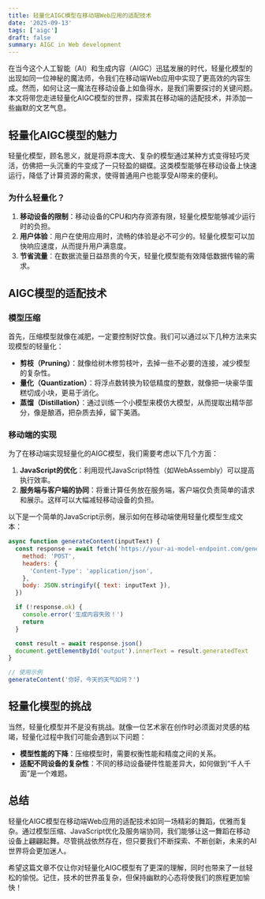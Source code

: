 ```yaml
---
title: 轻量化AIGC模型在移动端Web应用的适配技术
date: '2025-09-13'
tags: ['aigc']
draft: false
summary: AIGC in Web development
---
```


在当今这个人工智能（AI）和生成内容（AIGC）迅猛发展的时代，轻量化模型的出现如同一位神秘的魔法师，令我们在移动端Web应用中实现了更高效的内容生成。然而，如何让这一魔法在移动设备上如鱼得水，是我们需要探讨的关键问题。本文将带您走进轻量化AIGC模型的世界，探索其在移动端的适配技术，并添加一些幽默的文艺气息。

## 轻量化AIGC模型的魅力

轻量化模型，顾名思义，就是将原本庞大、复杂的模型通过某种方式变得轻巧灵活，仿佛把一头沉重的牛变成了一只轻盈的蝴蝶。这类模型能够在移动设备上快速运行，降低了计算资源的需求，使得普通用户也能享受AI带来的便利。

### 为什么轻量化？

1. **移动设备的限制**：移动设备的CPU和内存资源有限，轻量化模型能够减少运行时的负担。
2. **用户体验**：用户在使用应用时，流畅的体验是必不可少的。轻量化模型可以加快响应速度，从而提升用户满意度。
3. **节省流量**：在数据流量日益昂贵的今天，轻量化模型能有效降低数据传输的需求。

## AIGC模型的适配技术

### 模型压缩

首先，压缩模型就像在减肥，一定要控制好饮食。我们可以通过以下几种方法来实现模型的轻量化：

- **剪枝（Pruning）**：就像给树木修剪枝叶，去掉一些不必要的连接，减少模型的复杂性。
- **量化（Quantization）**：将浮点数转换为较低精度的整数，就像把一块豪华蛋糕切成小块，更易于消化。
- **蒸馏（Distillation）**：通过训练一个小模型来模仿大模型，从而提取出精华部分，像是酿酒，把杂质去掉，留下美酒。

### 移动端的实现

为了在移动端实现轻量化的AIGC模型，我们需要考虑以下几个方面：

1. **JavaScript的优化**：利用现代JavaScript特性（如WebAssembly）可以提高执行效率。
2. **服务端与客户端的协同**：将重计算任务放在服务端，客户端仅负责简单的请求和展示。这样可以大幅减轻移动设备的负担。

以下是一个简单的JavaScript示例，展示如何在移动端使用轻量化模型生成文本：

```javascript
async function generateContent(inputText) {
  const response = await fetch('https://your-ai-model-endpoint.com/generate', {
    method: 'POST',
    headers: {
      'Content-Type': 'application/json',
    },
    body: JSON.stringify({ text: inputText }),
  })

  if (!response.ok) {
    console.error('生成内容失败！')
    return
  }

  const result = await response.json()
  document.getElementById('output').innerText = result.generatedText
}

// 使用示例
generateContent('你好，今天的天气如何？')
```

## 轻量化模型的挑战

当然，轻量化模型并不是没有挑战。就像一位艺术家在创作时必须面对灵感的枯竭，轻量化过程中我们可能会遇到以下问题：

- **模型性能的下降**：压缩模型时，需要权衡性能和精度之间的关系。
- **适配不同设备的复杂性**：不同的移动设备硬件性能差异大，如何做到“千人千面”是一个难题。

## 总结

轻量化AIGC模型在移动端Web应用的适配技术如同一场精彩的舞蹈，优雅而复杂。通过模型压缩、JavaScript优化及服务端协同，我们能够让这一舞蹈在移动设备上翩翩起舞。尽管挑战依然存在，但只要我们不断探索、不断创新，未来的AI世界将会更加迷人。

希望这篇文章不仅让你对轻量化AIGC模型有了更深的理解，同时也带来了一丝轻松的愉悦。记住，技术的世界虽复杂，但保持幽默的心态将使我们的旅程更加愉快！
